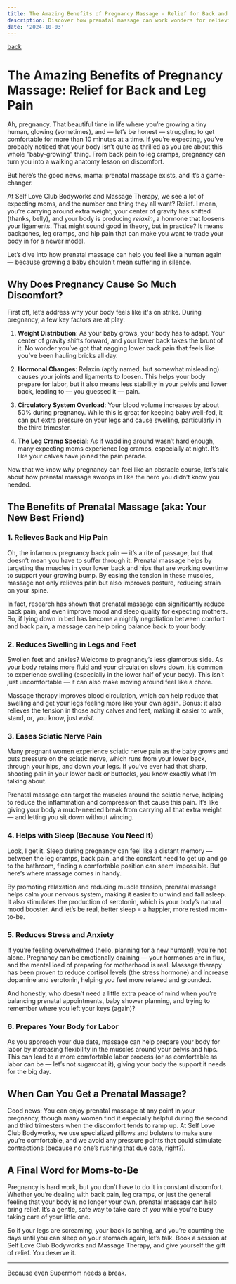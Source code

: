 ```yaml
---
title: The Amazing Benefits of Pregnancy Massage - Relief for Back and Leg Pain
description: Discover how prenatal massage can work wonders for relieving back and leg pain during pregnancy, offering much-needed relief for expecting mothers. Book now at Self Love Club in Wilmington, NC
date: '2024-10-03'
---
```

[back](/blog)

# The Amazing Benefits of Pregnancy Massage: Relief for Back and Leg Pain

Ah, pregnancy. That beautiful time in life where you’re growing a tiny human, glowing (sometimes), and — let’s be honest — struggling to get comfortable for more than 10 minutes at a time. If you’re expecting, you’ve probably noticed that your body isn’t quite as thrilled as you are about this whole "baby-growing" thing. From back pain to leg cramps, pregnancy can turn you into a walking anatomy lesson on discomfort.

But here’s the good news, mama: prenatal massage exists, and it’s a game-changer.

At Self Love Club Bodyworks and Massage Therapy, we see a lot of expecting moms, and the number one thing they all want? Relief. I mean, you’re carrying around extra weight, your center of gravity has shifted (thanks, belly), and your body is producing *relaxin*, a hormone that loosens your ligaments. That might sound good in theory, but in practice? It means backaches, leg cramps, and hip pain that can make you want to trade your body in for a newer model. 

Let’s dive into how prenatal massage can help you feel like a human again — because growing a baby shouldn’t mean suffering in silence.

## Why Does Pregnancy Cause So Much Discomfort?

First off, let’s address why your body feels like it's on strike. During pregnancy, a few key factors are at play:

1. **Weight Distribution**: As your baby grows, your body has to adapt. Your center of gravity shifts forward, and your lower back takes the brunt of it. No wonder you’ve got that nagging lower back pain that feels like you’ve been hauling bricks all day.

2. **Hormonal Changes**: Relaxin (aptly named, but somewhat misleading) causes your joints and ligaments to loosen. This helps your body prepare for labor, but it also means less stability in your pelvis and lower back, leading to — you guessed it — pain.

3. **Circulatory System Overload**: Your blood volume increases by about 50% during pregnancy. While this is great for keeping baby well-fed, it can put extra pressure on your legs and cause swelling, particularly in the third trimester.

4. **The Leg Cramp Special**: As if waddling around wasn’t hard enough, many expecting moms experience leg cramps, especially at night. It’s like your calves have joined the pain parade.

Now that we know *why* pregnancy can feel like an obstacle course, let’s talk about how prenatal massage swoops in like the hero you didn’t know you needed.

## The Benefits of Prenatal Massage (aka: Your New Best Friend)

### 1. **Relieves Back and Hip Pain**

Oh, the infamous pregnancy back pain — it’s a rite of passage, but that doesn’t mean you have to suffer through it. Prenatal massage helps by targeting the muscles in your lower back and hips that are working overtime to support your growing bump. By easing the tension in these muscles, massage not only relieves pain but also improves posture, reducing strain on your spine.

In fact, research has shown that prenatal massage can significantly reduce back pain, and even improve mood and sleep quality for expecting mothers. So, if lying down in bed has become a nightly negotiation between comfort and back pain, a massage can help bring balance back to your body.

### 2. **Reduces Swelling in Legs and Feet**

Swollen feet and ankles? Welcome to pregnancy’s less glamorous side. As your body retains more fluid and your circulation slows down, it’s common to experience swelling (especially in the lower half of your body). This isn’t just uncomfortable — it can also make moving around feel like a chore.

Massage therapy improves blood circulation, which can help reduce that swelling and get your legs feeling more like your own again. Bonus: it also relieves the tension in those achy calves and feet, making it easier to walk, stand, or, you know, just *exist*.

### 3. **Eases Sciatic Nerve Pain**

Many pregnant women experience sciatic nerve pain as the baby grows and puts pressure on the sciatic nerve, which runs from your lower back, through your hips, and down your legs. If you’ve ever had that sharp, shooting pain in your lower back or buttocks, you know exactly what I’m talking about.

Prenatal massage can target the muscles around the sciatic nerve, helping to reduce the inflammation and compression that cause this pain. It’s like giving your body a much-needed break from carrying all that extra weight — and letting you sit down without wincing.

### 4. **Helps with Sleep (Because You Need It)**

Look, I get it. Sleep during pregnancy can feel like a distant memory — between the leg cramps, back pain, and the constant need to get up and go to the bathroom, finding a comfortable position can seem impossible. But here’s where massage comes in handy.

By promoting relaxation and reducing muscle tension, prenatal massage helps calm your nervous system, making it easier to unwind and fall asleep. It also stimulates the production of serotonin, which is your body’s natural mood booster. And let’s be real, better sleep = a happier, more rested mom-to-be.

### 5. **Reduces Stress and Anxiety**

If you’re feeling overwhelmed (hello, planning for a new human!), you’re not alone. Pregnancy can be emotionally draining — your hormones are in flux, and the mental load of preparing for motherhood is real. Massage therapy has been proven to reduce cortisol levels (the stress hormone) and increase dopamine and serotonin, helping you feel more relaxed and grounded. 

And honestly, who doesn’t need a little extra peace of mind when you’re balancing prenatal appointments, baby shower planning, and trying to remember where you left your keys (again)?

### 6. **Prepares Your Body for Labor**

As you approach your due date, massage can help prepare your body for labor by increasing flexibility in the muscles around your pelvis and hips. This can lead to a more comfortable labor process (or as comfortable as labor can be — let’s not sugarcoat it), giving your body the support it needs for the big day.

## When Can You Get a Prenatal Massage?

Good news: You can enjoy prenatal massage at any point in your pregnancy, though many women find it especially helpful during the second and third trimesters when the discomfort tends to ramp up. At Self Love Club Bodyworks, we use specialized pillows and bolsters to make sure you’re comfortable, and we avoid any pressure points that could stimulate contractions (because no one’s rushing that due date, right?).

## A Final Word for Moms-to-Be

Pregnancy is hard work, but you don’t have to do it in constant discomfort. Whether you’re dealing with back pain, leg cramps, or just the general feeling that your body is no longer your own, prenatal massage can help bring relief. It’s a gentle, safe way to take care of *you* while you’re busy taking care of your little one.

So if your legs are screaming, your back is aching, and you’re counting the days until you can sleep on your stomach again, let’s talk. Book a session at Self Love Club Bodyworks and Massage Therapy, and give yourself the gift of relief. You deserve it.

---

Because even Supermom needs a break.
